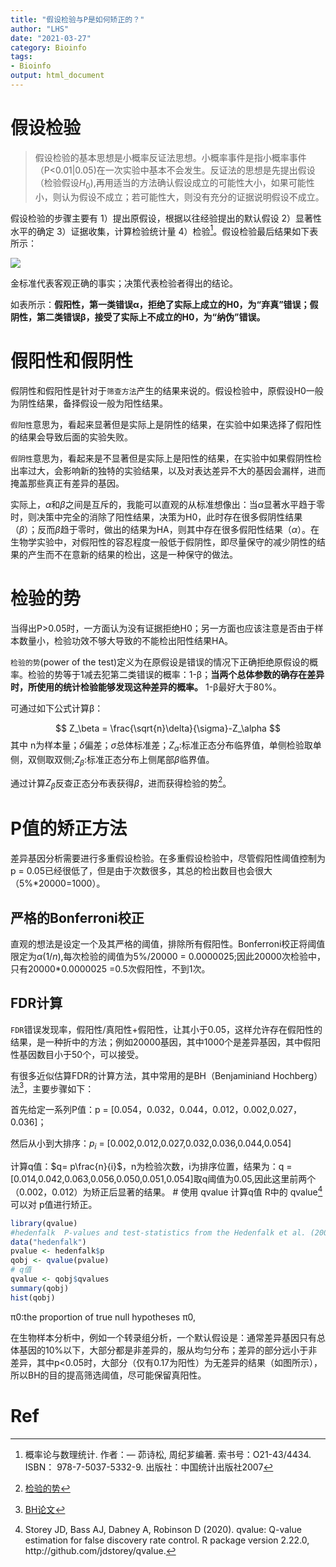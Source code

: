 ```yaml
---
title: "假设检验与P是如何矫正的？"
author: "LHS"
date: "2021-03-27"
category: Bioinfo
tags: 
- Bioinfo
output: html_document
---
```


# 假设检验

>假设检验的基本思想是小概率反证法思想。小概率事件是指小概率事件（P<0.01|0.05)在一次实验中基本不会发生。反证法的思想是先提出假设（检验假设$H_0$),再用适当的方法确认假设成立的可能性大小，如果可能性小，则认为假设不成立；若可能性大，则没有充分的证据说明假设不成立。

假设检验的步骤主要有 1）提出原假设，根据以往经验提出的默认假设 2）显著性水平的确定 3）证据收集，计算检验统计量 4）检验[^1]。假设检验最后结果如下表所示：

![](https://user-images.githubusercontent.com/38640955/117126549-77846b80-adcd-11eb-9b30-15425b32bc18.png)

金标准代表客观正确的事实；决策代表检验者得出的结论。

如表所示：**假阳性，第一类错误α，拒绝了实际上成立的H0，为“弃真”错误；假阴性，第二类错误β，接受了实际上不成立的H0，为“纳伪”错误。**

# 假阳性和假阴性

假阴性和假阳性是针对于`筛查方法`产生的结果来说的。假设检验中，原假设H0一般为阴性结果，备择假设一般为阳性结果。 


`假阳性`意思为，看起来显著但是实际上是阴性的结果，在实验中如果选择了假阳性的结果会导致后面的实验失败。

`假阴性`意思为，看起来是不显著但是实际上是阳性的结果，在实验中如果假阴性检出率过大，会影响新的独特的实验结果，以及对表达差异不大的基因会漏样，进而掩盖那些真正有差异的基因。

实际上，$\alpha$和$\beta$之间是互斥的，我能可以直观的从标准想像出：当$\alpha$显著水平趋于零时，则决策中完全的消除了阳性结果，决策为H0，此时存在很多假阴性结果（$\beta$）；反而$\beta$趋于零时，做出的结果为HA，则其中存在很多假阳性结果（$\alpha$）。在生物学实验中，对假阳性的容忍程度一般低于假阴性，即尽量保守的减少阴性的结果的产生而不在意新的结果的检出，这是一种保守的做法。

# 检验的势

当得出P>0.05时，一方面认为没有证据拒绝H0；另一方面也应该注意是否由于样本数量小，检验功效不够大导致的不能检出阳性结果HA。

`检验的势`(power of the test)定义为在原假设是错误的情况下正确拒绝原假设的概率。检验的势等于1减去犯第二类错误的概率：1-β；**当两个总体参数的确存在差异时，所使用的统计检验能够发现这种差异的概率。** 1-β最好大于80%。

可通过如下公式计算β：

$$
Z_\beta = \frac{\sqrt{n}\delta}{\sigma}-Z_\alpha
$$
其中 n为样本量；$\delta$偏差；$\sigma$总体标准差；$Z_\alpha$:标准正态分布临界值，单侧检验取单侧，双侧取双侧;$Z_\beta$:标准正态分布上侧尾部$\beta$临界值。

通过计算$Z_\beta$反查正态分布表获得$\beta$，进而获得检验的势[^2]。


# P值的矫正方法

差异基因分析需要进行多重假设检验。在多重假设检验中，尽管假阳性阈值控制为p = 0.05已经很低了，但是由于次数很多，其总的检出数目也会很大（5%*20000=1000）。

## 严格的Bonferroni校正

直观的想法是设定一个及其严格的阈值，排除所有假阳性。Bonferroni校正将阈值限定为$\alpha(1/n)$,每次检验的阈值为5%/20000 = 0.0000025;因此20000次检验中，只有20000*0.0000025 =0.5次假阳性，不到1次。

## FDR计算

`FDR`错误发现率，假阳性/真阳性+假阳性，让其小于0.05，这样允许存在假阳性的结果，是一种折中的方法；例如20000基因，其中1000个是差异基因，其中假阳性基因数目小于50个，可以接受。

有很多近似估算FDR的计算方法，其中常用的是BH（Benjaminiand Hochberg）法[^3]，主要步骤如下：

首先给定一系列P值：p = [0.054，0.032，0.044，0.012，0.002,0.027，0.036]；

然后从小到大排序：$p_i$ = [0.002,0.012,0.027,0.032,0.036,0.044,0.054]

计算q值：$q= p\frac{n}{i}$，n为检验次数，i为排序位置，结果为：q = [0.014,0.042,0.063,0.056,0.050,0.051,0.054]取q阈值为0.05,因此这里前两个（0.002，0.012）为矫正后显著的结果。 
# 使用 qvalue 计算q值
R中的 qvalue[^4] 可以对 p值进行矫正。
```r
library(qvalue)
#hedenfalk  P-values and test-statistics from the Hedenfalk et al. (2001) gene expression dataset
data("hedenfalk")
pvalue <- hedenfalk$p
qobj <- qvalue(pvalue)
# q值
qvalue <- qobj$qvalues
summary(qobj)
hist(qobj)
```
π0:the proportion of true null hypotheses π0,

在生物样本分析中，例如一个转录组分析，一个默认假设是：通常差异基因只有总体基因的10%以下，大部分都是非差异的，服从均匀分布；差异的部分远小于非差异，其中p<0.05时，大部分（仅有0.17为阳性）为无差异的结果（如图所示），所以BH的目的提高筛选阈值，尽可能保留真阳性。


# Ref

[^1]:概率论与数理统计. 作者：— 茆诗松, 周纪芗编著. 索书号：O21-43/4434. ISBN： 978-7-5037-5332-9. 出版社：中国统计出版社2007

[^2]:[检验的势](https://blog.csdn.net/huangguohui_123/article/details/103781521)

[^3]:[BH论文](http://www.math.tau.ac.il/~ybenja/MyPapers/benjamini_hochberg1995.pdf)

[^4]:Storey JD, Bass AJ, Dabney A, Robinson D (2020). qvalue: Q-value estimation for false discovery rate control. R package version 2.22.0, http://github.com/jdstorey/qvalue.





